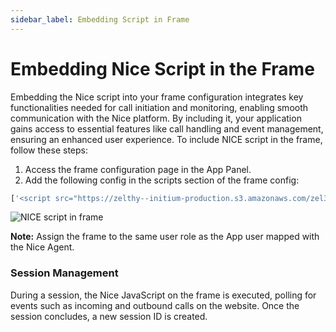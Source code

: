 ```yaml
---
sidebar_label: Embedding Script in Frame
---
```


# Embedding Nice Script in the Frame

Embedding the Nice script into your frame configuration integrates key functionalities needed for call initiation and monitoring, enabling smooth communication with the Nice platform. By including it, your application gains access to essential features like call handling and event management, ensuring an enhanced user experience.
To include NICE script in the frame, follow these steps:
1. Access the frame configuration page in the App Panel.
2. Add the following config in the scripts section of the frame config:

```python
['<script src="https://zelthy--initium-production.s3.amazonaws.com/zel3/nice.js"></script>']
```
![NICE script in frame](./images/updateFrame.png)

**Note:** Assign the frame to the same user role as the App user mapped with the Nice Agent.

### Session Management
During a session, the Nice JavaScript on the frame is executed, polling for events such as incoming and outbound calls on the website. Once the session concludes, a new session ID is created.

